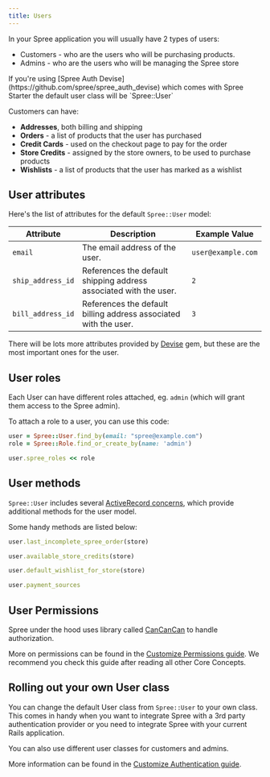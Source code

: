 ```yaml
---
title: Users
---
```


In your Spree application you will usually have 2 types of users:

* Customers - who are the users who will be purchasing products.
* Admins - who are the users who will be managing the Spree store

<Info>
If you're using [Spree Auth Devise](https://github.com/spree/spree_auth_devise) which comes with Spree Starter the default user class will be `Spree::User`
</Info>

Customers can have:

* **Addresses**, both billing and shipping
* **Orders** - a list of products that the user has purchased
* **Credit Cards** - used on the checkout page to pay for the order
* **Store Credits** - assigned by the store owners, to be used to purchase products
* **Wishlists** - a list of products that the user has marked as a wishlist

## User attributes

Here's the list of attributes for the default `Spree::User` model:

| Attribute         | Description                                                                 | Example Value       |
|-------------------|-----------------------------------------------------------------------------|---------------------|
| `email`           | The email address of the user.                                              | `user@example.com`  |
| `ship_address_id` | References the default shipping address associated with the user.                   | `2`                 |
| `bill_address_id` | References the default billing address associated with the user.                    | `3`                 |

There will be lots more attributes provided by [Devise](https://github.com/plataformatec/devise) gem, but these are the most important ones for the user.

## User roles

Each User can have different roles attached, eg. `admin` (which will grant them access to the Spree admin).

To attach a role to a user, you can use this code:

```ruby
user = Spree::User.find_by(email: "spree@example.com")
role = Spree::Role.find_or_create_by(name: 'admin')

user.spree_roles << role
```

## User methods

`Spree::User` includes several [ActiveRecord concerns](https://api.rubyonrails.org/v7.1.3.2/classes/ActiveSupport/Concern.html), which provide additional methods for the user model.

Some handy methods are listed below:

```ruby Returns the last incomplete order for the given store.
user.last_incomplete_spree_order(store)
```

```ruby Returns the total amount available store credits for the user in the given store.
user.available_store_credits(store)
```

```ruby Returns the default Wishlist for the given Store.
user.default_wishlist_for_store(store)
```

```ruby Returns a list of all active payment sources, e.g., credit cards that can be used on the checkout.
user.payment_sources
```

## User Permissions

Spree under the hood uses library called [CanCanCan](https://github.com/CanCanCommunity/cancancan) to handle authorization.

More on permissions can be found in the [Customize Permissions guide](/developer/customization/permissions). We recommend you check this guide after reading all other Core Concepts.

## Rolling out your own User class

You can change the default User class from `Spree::User` to your own class. This comes in handy when you want to integrate Spree with a 3rd party authentication provider or you need to integrate Spree with your current Rails application.

You can also use different user classes for customers and admins.

More information can be found in the [Customize Authentication guide](/developer/customization/authentication).
